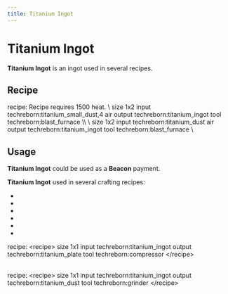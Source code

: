 ```yaml
---
title: Titanium Ingot
---
```


<ItemImage file="titanium_ingot" alt="Ingots" size="200" />

# Titanium Ingot

**Titanium Ingot** is an ingot used in several recipes.

## Recipe

<CraftingTable recipe="input techreborn:titanium_nugget techreborn:titanium_nugget techreborn:titanium_nugget input techreborn:titanium_nugget techreborn:titanium_nugget techreborn:titanium_nugget input techreborn:titanium_nugget techreborn:titanium_nugget techreborn:titanium_nugget output techreborn:titanium_ingot"/>
<CraftingTable recipe="input air air air input air techreborn:titanium_storage_block air input air air air output techreborn:titanium_ingot,9"/>
<McItem slug="techreborn:blast_furnace" inline={true}/> recipe:  
Recipe requires 1500 heat.  
\<recipe\> size 1x2 input techreborn:titanium_small_dust,4 air output techreborn:titanium_ingot tool techreborn:blast_furnace \</recipe\>\
\<recipe\> size 1x2 input techreborn:titanium_dust air output techreborn:titanium_ingot tool techreborn:blast_furnace \</recipe\>

## Usage

**Titanium Ingot** could be used as a **Beacon** payment.

**Titanium Ingot** used in several crafting recipes:

- <McItem slug="techreborn:titanium_nugget" inline={true}/>
- <McItem slug="techreborn:titanium_storage_block" inline={true}/>
- <McItem slug="techreborn:advanced_jackhammer" inline={true}/>
- <McItem slug="techreborn:advanced_drill" inline={true}/>
- <McItem slug="techreborn:advanced_chainsaw" inline={true}/>
- <McItem slug="techreborn:mixed_metal_ingot" inline={true}/>

<McItem slug="techreborn:compressor"/> recipe: \<recipe\> size 1x1 input techreborn:titanium_ingot output techreborn:titanium_plate tool techreborn:compressor \</recipe\>

\
<McItem slug="techreborn:grinder"/> recipe: \<recipe\> size 1x1 input techreborn:titanium_ingot output techreborn:titanium_dust tool techreborn:grinder \</recipe\>
